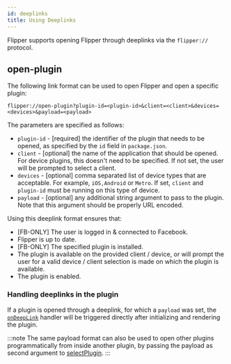 ```yaml
---
id: deeplinks
title: Using Deeplinks
---
```


Flipper supports opening Flipper through deeplinks via the `flipper://` protocol.

## open-plugin

The following link format can be used to open Flipper and open a specific plugin:

`flipper://open-plugin?plugin-id=<plugin-id>&client=<client>&devices=<devices>&payload=<payload>`

The parameters are specified as follows:

* `plugin-id` - [required] the identifier of the plugin that needs to be opened, as specified by the `id` field in `package.json`.
* `client` - [optional] the name of the application that should be opened. For device plugins, this doesn't need to be specified. If not set, the user will be prompted to select a client.
* `devices` - [optional] comma separated list of device types that are acceptable. For example, `iOS,Android` or `Metro`. If set, `client` and `plugin-id` must be running on this type of device.
* `payload` - [optional] any additional string argument to pass to the plugin. Note that this argument should be properly URL encoded.


Using this deeplink format ensures that:

* [FB-ONLY] The user is logged in & connected to Facebook.
* Flipper is up to date.
* [FB-ONLY] The specified plugin is installed.
* The plugin is available on the provided client / device, or will prompt the user for a valid device / client selection is made on which the plugin is available.
* The plugin is enabled.

### Handling deeplinks in the plugin

If a plugin is opened through a deeplink, for which a `payload` was set, the [`onDeepLink`](flipper-plugin.mdx#ondeeplink) handler will be triggered directly after initializing and rendering the plugin.

:::note
The same payload format can also be used to open other plugins programmatically from inside another plugin, by passing the payload as second argument to [selectPlugin](flipper-plugin.mdx#selectplugin).
:::
